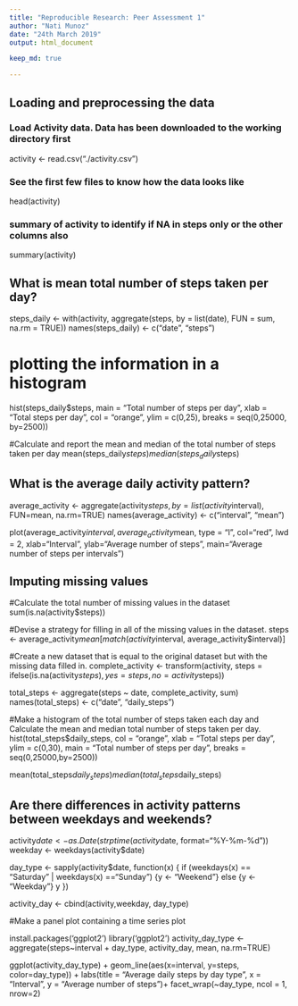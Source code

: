 ---
title: "Reproducible Research: Peer Assessment 1"
author: "Nati Munoz"
date: "24th March 2019"
output: html_document

keep_md: true

---


## Loading and preprocessing the data

### Load Activity data. Data has been downloaded to the working directory first
activity <- read.csv("./activity.csv")

### See the first few files to know how the data looks like
head(activity)

### summary of activity to identify if NA in steps only or the other columns also
summary(activity)


## What is mean total number of steps taken per day?

steps_daily <- with(activity, aggregate(steps, by = list(date), FUN = sum, na.rm = TRUE))
names(steps_daily) <- c("date", "steps")

# plotting the information in a histogram
hist(steps_daily$steps, main = "Total number of steps per day", xlab = "Total steps per day", col = "orange", 
ylim = c(0,25), breaks = seq(0,25000, by=2500))

#Calculate and report the mean and median of the total number of steps taken per day
mean(steps_daily$steps)
median(steps_daily$steps)


## What is the average daily activity pattern?
average_activity <- aggregate(activity$steps, by=list(activity$interval), FUN=mean, na.rm=TRUE)
names(average_activity) <- c("interval", "mean")

plot(average_activity$interval, average_activity$mean, type = "l", col="red", lwd = 2, 
xlab="Interval", ylab="Average number of steps", main="Average number of steps per intervals")


## Imputing missing values
#Calculate the total number of missing values in the dataset 
sum(is.na(activity$steps))

#Devise a strategy for filling in all of the missing values in the dataset. 
steps <- average_activity$mean[match(activity$interval, average_activity$interval)]

#Create a new dataset that is equal to the original dataset but with the missing data filled in.
complete_activity <- transform(activity, steps = ifelse(is.na(activity$steps), yes = steps, no= activity$steps))

total_steps <- aggregate(steps ~ date, complete_activity, sum)
names(total_steps) <- c("date", "daily_steps")

#Make a histogram of the total number of steps taken each day and Calculate the mean and median total number of steps taken per day. 
hist(total_steps$daily_steps, col = "orange", xlab = "Total steps per day", ylim = c(0,30), 
main = "Total number of steps per day", breaks = seq(0,25000,by=2500))

mean(total_steps$daily_steps)
median(total_steps$daily_steps)


## Are there differences in activity patterns between weekdays and weekends?
activity$date <- as.Date(strptime(activity$date, format="%Y-%m-%d"))
weekday <- weekdays(activity$date)

day_type <- sapply(activity$date, function(x) {
  if (weekdays(x) == "Saturday" | weekdays(x) =="Sunday") 
  {y <- "Weekend"} else 
  {y <- "Weekday"}
  y
})

activity_day <- cbind(activity,weekday, day_type)


#Make a panel plot containing a time series plot

install.packages('ggplot2')
library('ggplot2')
activity_day_type <- aggregate(steps~interval + day_type, activity_day, mean, na.rm=TRUE)


ggplot(activity_day_type) + geom_line(aes(x=interval, y=steps, color=day_type)) +
  labs(title = "Average daily steps by day type", x = "Interval", y = "Average number of steps")+
  facet_wrap(~day_type, ncol = 1, nrow=2)